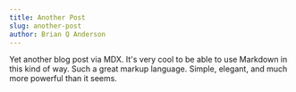 ```yaml
---
title: Another Post
slug: another-post
author: Brian Q Anderson
---
```


Yet another blog post via MDX. It's very cool to be able to use Markdown in 
this kind of way. Such a great markup language. Simple, elegant, and much 
more powerful than it seems.